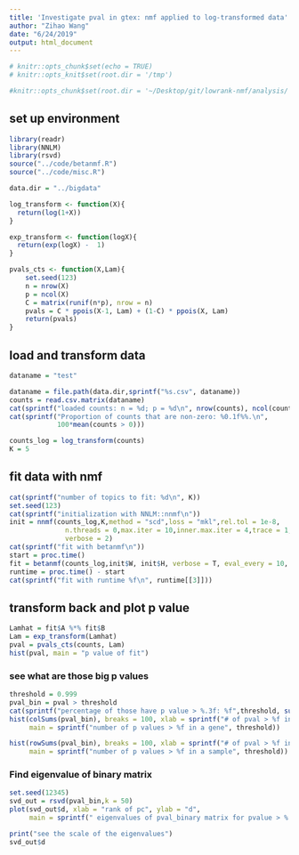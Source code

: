 ```yaml
---
title: 'Investigate pval in gtex: nmf applied to log-transformed data'
author: "Zihao Wang"
date: "6/24/2019"
output: html_document
---
```


```r
# knitr::opts_chunk$set(echo = TRUE)
# knitr::opts_knit$set(root.dir = '/tmp')

#knitr::opts_chunk$set(root.dir = '~/Desktop/git/lowrank-nmf/analysis/')

```

## set up environment
```r
library(readr)
library(NNLM)
library(rsvd)
source("../code/betanmf.R")
source("../code/misc.R")

data.dir = "../bigdata"

log_transform <- function(X){
  return(log(1+X))
}

exp_transform <- function(logX){
  return(exp(logX) -  1)
}

pvals_cts <- function(X,Lam){
    set.seed(123)
    n = nrow(X)
    p = ncol(X)
    C = matrix(runif(n*p), nrow = n)
    pvals = C * ppois(X-1, Lam) + (1-C) * ppois(X, Lam)
    return(pvals)
}
```

## load and transform data
```r
dataname = "test"

dataname = file.path(data.dir,sprintf("%s.csv", dataname))
counts = read.csv.matrix(dataname)
cat(sprintf("loaded counts: n = %d; p = %d\n", nrow(counts), ncol(counts)))
cat(sprintf("Proportion of counts that are non-zero: %0.1f%%.\n",
            100*mean(counts > 0)))

counts_log = log_transform(counts)
K = 5
```


## fit data with nmf
```r
cat(sprintf("number of topics to fit: %d\n", K))
set.seed(123)
cat(sprintf("initialization with NNLM::nnmf\n"))
init = nnmf(counts_log,K,method = "scd",loss = "mkl",rel.tol = 1e-8,
              n.threads = 0,max.iter = 10,inner.max.iter = 4,trace = 1,
              verbose = 2)
cat(sprintf("fit with betanmf\n"))
start = proc.time()
fit = betanmf(counts_log,init$W, init$H, verbose = T, eval_every = 10, numiter = 20)
runtime = proc.time() - start
cat(sprintf("fit with runtime %f\n", runtime[[3]]))
```

## transform back and plot p value
```r
Lamhat = fit$A %*% fit$B
Lam = exp_transform(Lamhat)
pval = pvals_cts(counts, Lam)
hist(pval, main = "p value of fit")
```

### see what are those big p values
```r
threshold = 0.999
pval_bin = pval > threshold
cat(sprintf("percentage of those have p value > %.3f: %f",threshold, sum(pval_bin)/(nrow(pval)*ncol(pval))))
hist(colSums(pval_bin), breaks = 100, xlab = sprintf("# of pval > %f in a gene", threshold), 
     main = sprintf("number of p values > %f in a gene", threshold))

hist(rowSums(pval_bin), breaks = 100, xlab = sprintf("# of pval > %f in a sample", threshold), 
     main = sprintf("number of p values > %f in a sample", threshold))

```


### Find eigenvalue of binary matrix
```r
set.seed(12345)
svd_out = rsvd(pval_bin,k = 50)
plot(svd_out$d, xlab = "rank of pc", ylab = "d", 
     main = sprintf(" eigenvalues of pval_binary matrix for pvalue > %.3f", threshold))

print("see the scale of the eigenvalues")
svd_out$d
```




